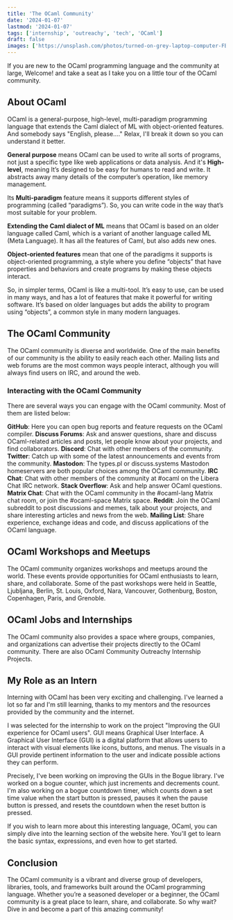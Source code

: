 ```yaml
---
title: 'The OCaml Community'
date: '2024-01-07'
lastmod: '2024-01-07'
tags: ['internship', 'outreachy', 'tech', 'OCaml']
draft: false
images: ['https://unsplash.com/photos/turned-on-grey-laptop-computer-FBNxmwEVpAc']
---
```


If you are new to the OCaml programming language and the community at large, Welcome! and take a seat as I take you on a little tour of the OCaml community. 

## About OCaml

OCaml is a general-purpose, high-level, multi-paradigm programming language that extends the Caml dialect of ML with object-oriented features. And somebody says "English, please...." Relax, I'll break it down so you can understand it better.

**General purpose** means OCaml can be used to write all sorts of programs, not just a specific type like web applications or data analysis. And it's **High-level**, meaning It’s designed to be easy for humans to read and write. It abstracts away many details of the computer’s operation, like memory management.

Its **Multi-paradigm** feature means it supports different styles of programming (called “paradigms”). So, you can write code in the way that’s most suitable for your problem.

**Extending the Caml dialect of ML** means that OCaml is based on an older language called Caml, which is a variant of another language called ML (Meta Language). It has all the features of Caml, but also adds new ones.

**Object-oriented features** mean that one of the paradigms it supports is object-oriented programming, a style where you define “objects” that have properties and behaviors and create programs by making these objects interact.

So, in simpler terms, OCaml is like a multi-tool. It’s easy to use, can be used in many ways, and has a lot of features that make it powerful for writing software. It’s based on older languages but adds the ability to program using “objects”, a common style in many modern languages.

## The OCaml Community

The OCaml community is diverse and worldwide. One of the main benefits of our community is the ability to easily reach each other. Mailing lists and web forums are the most common ways people interact, although you will always find users on IRC, and around the web.

### Interacting with the OCaml Community

There are several ways you can engage with the OCaml community. Most of them are listed below:

**GitHub**: Here you can open bug reports and feature requests on the OCaml compiler.
**Discuss Forums**: Ask and answer questions, share and discuss OCaml-related articles and posts, let people know about your projects, and find collaborators.
**Discord**: Chat with other members of the community.
**Twitter**: Catch up with some of the latest announcements and events from the community.
**Mastodon**: The types.pl or discuss.systems Mastodon homeservers are both popular choices among the OCaml community.
**IRC Chat**: Chat with other members of the community at #ocaml on the Libera Chat IRC network.
**Stack Overflow**: Ask and help answer OCaml questions.
**Matrix Chat**: Chat with the OCaml community in the #ocaml-lang Matrix chat room, or join the #ocaml-space Matrix space.
**Reddit**: Join the OCaml subreddit to post discussions and memes, talk about your projects, and share interesting articles and news from the web.
**Mailing List**: Share experience, exchange ideas and code, and discuss applications of the OCaml language.

## OCaml Workshops and Meetups

The OCaml community organizes workshops and meetups around the world. These events provide opportunities for OCaml enthusiasts to learn, share, and collaborate. Some of the past workshops were held in Seattle, Ljubljana, Berlin, St. Louis, Oxford, Nara, Vancouver, Gothenburg, Boston, Copenhagen, Paris, and Grenoble.

## OCaml Jobs and Internships

The OCaml community also provides a space where groups, companies, and organizations can advertise their projects directly to the OCaml community. There are also OCaml Community Outreachy Internship Projects.

## My Role as an Intern 

Interning with OCaml has been very exciting and challenging. I've learned a lot so far and I'm still learning, thanks to my mentors and the resources provided by the community and the internet. 

I was selected for the internship to work on the project "Improving the GUI experience for OCaml users". GUI means Graphical User Interface. A Graphical User Interface (GUI) is a digital platform that allows users to interact with visual elements like icons, buttons, and menus. The visuals in a GUI provide pertinent information to the user and indicate possible actions they can perform.

Precisely, I've been working on improving the GUIs in the Bogue library. I've worked on a bogue counter, which just increments and decrements count. I'm also working on a bogue countdown timer, which counts down a set time value when the start button is pressed, pauses it when the pause button is pressed, and resets the countdown when the reset button is pressed.

If you wish to learn more about this interesting language, OCaml, you can simply dive into the learning section of the website here. You'll get to learn the basic syntax, expressions, and even how to get started.

## Conclusion

The OCaml community is a vibrant and diverse group of developers, libraries, tools, and frameworks built around the OCaml programming language. Whether you’re a seasoned developer or a beginner, the OCaml community is a great place to learn, share, and collaborate. So why wait? Dive in and become a part of this amazing community!
